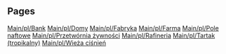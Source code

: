 
== Pages ==
[[Main/pl/Bank]]
[[Main/pl/Domy]]
[[Main/pl/Fabryka]]
[[Main/pl/Farma]]
[[Main/pl/Pole naftowe]]
[[Main/pl/Przetwórnia żywności]]
[[Main/pl/Rafineria]]
[[Main/pl/Tartak (tropikalny)]]
[[Main/pl/Wieża ciśnień]]
